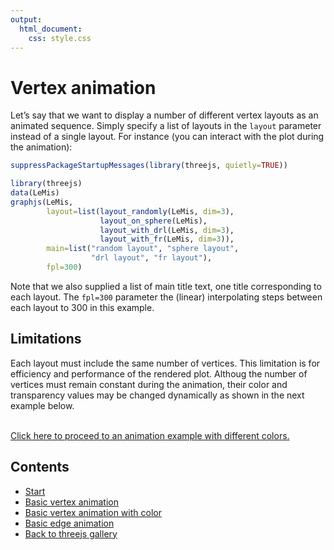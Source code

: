 ```yaml
---
output:
  html_document:
    css: style.css
---
```


# Vertex animation

Let's say that we want to display a number of different vertex layouts
as an animated sequence. Simply specify a list of layouts in the
`layout` parameter instead of a single layout. For instance
(you can interact with the plot during the animation):
```r
suppressPackageStartupMessages(library(threejs, quietly=TRUE))
```
```r
library(threejs)
data(LeMis)
graphjs(LeMis,
        layout=list(layout_randomly(LeMis, dim=3),
                    layout_on_sphere(LeMis),
                    layout_with_drl(LeMis, dim=3),
                    layout_with_fr(LeMis, dim=3)),
        main=list("random layout", "sphere layout",
                  "drl layout", "fr layout"),
        fpl=300)
```
Note that we also supplied a list of main title text, one title corresponding
to each layout. The `fpl=300` parameter the (linear) interpolating steps
between each layout to 300 in this example.

## Limitations

Each layout must include the same number of vertices. This limitation is
for efficiency and performance of the rendered plot. Althoug the number
of vertices must remain constant during the animation, their color and
transparency values may be changed dynamically as shown in the next
example below.

<br/>
<a href="color.html">Click here to proceed to an animation example with different colors.</a>


## Contents

- <a href="animation.html">Start</a>
- <a href="vertex.html">Basic vertex animation</a>
- <a href="color.html">Basic vertex animation with color</a>
- <a href="edge.html">Basic edge animation</a>
- <a href="../index.html">Back to threejs gallery</a>

<br/>
<br/>
<br/>
<br/>
<br/>
<br/>
